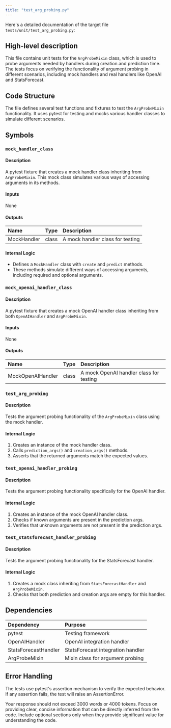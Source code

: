 ```yaml
---
title: "test_arg_probing.py"
---
```


Here's a detailed documentation of the target file `tests/unit/test_arg_probing.py`:

## High-level description
This file contains unit tests for the `ArgProbeMixin` class, which is used to probe arguments needed by handlers during creation and prediction time. The tests focus on verifying the functionality of argument probing in different scenarios, including mock handlers and real handlers like OpenAI and StatsForecast.

## Code Structure
The file defines several test functions and fixtures to test the `ArgProbeMixin` functionality. It uses pytest for testing and mocks various handler classes to simulate different scenarios.

## Symbols

### `mock_handler_class`
#### Description
A pytest fixture that creates a mock handler class inheriting from `ArgProbeMixin`. This mock class simulates various ways of accessing arguments in its methods.

#### Inputs
None

#### Outputs
| Name | Type | Description |
|:-----|:-----|:------------|
| MockHandler | class | A mock handler class for testing |

#### Internal Logic
- Defines a `MockHandler` class with `create` and `predict` methods.
- These methods simulate different ways of accessing arguments, including required and optional arguments.

### `mock_openai_handler_class`
#### Description
A pytest fixture that creates a mock OpenAI handler class inheriting from both `OpenAIHandler` and `ArgProbeMixin`.

#### Inputs
None

#### Outputs
| Name | Type | Description |
|:-----|:-----|:------------|
| MockOpenAIHandler | class | A mock OpenAI handler class for testing |

### `test_arg_probing`
#### Description
Tests the argument probing functionality of the `ArgProbeMixin` class using the mock handler.

#### Internal Logic
1. Creates an instance of the mock handler class.
2. Calls `prediction_args()` and `creation_args()` methods.
3. Asserts that the returned arguments match the expected values.

### `test_openai_handler_probing`
#### Description
Tests the argument probing functionality specifically for the OpenAI handler.

#### Internal Logic
1. Creates an instance of the mock OpenAI handler class.
2. Checks if known arguments are present in the prediction args.
3. Verifies that unknown arguments are not present in the prediction args.

### `test_statsforecast_handler_probing`
#### Description
Tests the argument probing functionality for the StatsForecast handler.

#### Internal Logic
1. Creates a mock class inheriting from `StatsForecastHandler` and `ArgProbeMixin`.
2. Checks that both prediction and creation args are empty for this handler.

## Dependencies
| Dependency | Purpose |
|:-----------|:--------|
| pytest | Testing framework |
| OpenAIHandler | OpenAI integration handler |
| StatsForecastHandler | StatsForecast integration handler |
| ArgProbeMixin | Mixin class for argument probing |

## Error Handling
The tests use pytest's assertion mechanism to verify the expected behavior. If any assertion fails, the test will raise an AssertionError.

Your response should not exceed 3000 words or 4000 tokens. Focus on providing clear, concise information that can be directly inferred from the code. Include optional sections only when they provide significant value for understanding the code.
